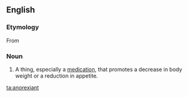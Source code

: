 ==English==

===Etymology===
From {{suffix|anorexia|ant}}

===Noun===
{{en-noun}}

# A thing, especially a [[medication]], that promotes a decrease in body weight or a reduction in appetite.

[[ta:anorexiant]]